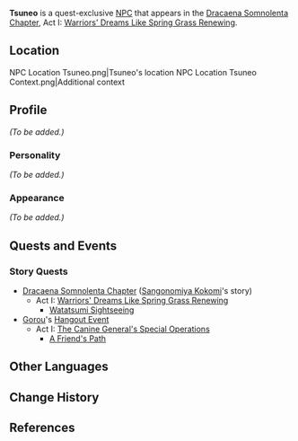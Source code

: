 {{Meta
<!-- REMOVE THIS TEMPLATE AFTER ADDING MISSING INFO -->
|missing_NPC_profile  = yes
}}
{{Character Infobox
|type             = Quest NPC
|image            = NPC Tsuneo.png
|region           = Inazuma
|affiliation      = Watatsumi Army
|title            = Sangonomiya Samurai
|voiceEN          = [[imdb:nm8538323|Paul Cartwright]]<ref name="Paul Cartwright">Paul Cartwright: [https://www.paulcartwrightvo.com/ EN VA's Website]</ref>
}}
'''Tsuneo''' is a quest-exclusive [[NPC]] that appears in the [[Dracaena Somnolenta Chapter]], Act I: [[Warriors' Dreams Like Spring Grass Renewing]].

==Location==
<gallery hideaddbutton="true" captionalign="center">
NPC Location Tsuneo.png|Tsuneo's location
NPC Location Tsuneo Context.png|Additional context
</gallery>

==Profile==
<!-- detailed story/lore information goes here -->
''(To be added.)''

===Personality===
''(To be added.)''

===Appearance===
''(To be added.)''

==Quests and Events==
===Story Quests===
* [[Dracaena Somnolenta Chapter]] ([[Sangonomiya Kokomi]]'s story)
** Act I: [[Warriors' Dreams Like Spring Grass Renewing]]
*** [[Watatsumi Sightseeing]]
* [[Gorou]]'s [[Hangout Event]]
** Act I: [[The Canine General's Special Operations]]
*** [[A Friend's Path]]

==Other Languages==
{{Other Languages|default_hidden = 1
|en      = Tsuneo
|zhs     = 恒雄
|zhs_rm  = Héngxióng
|zht     = 恆雄
|zht_rm  = Héngxióng
|ja      = 恒雄
|ja_rm   = Tsuneo
|ko      = 츠네오
|ko_rm   = Cheuneo
|es      = Tsuneo
|fr      = Tsuneo
|ru      = Цунэо
|th      = Tsuneo
|vi      = Tsuneo
|de      = Tsuneo
|id      = Tsuneo
|pt      = Tsuneo
}}

==Change History==
{{Change History|2.1}}

==References==
{{Reflist}}